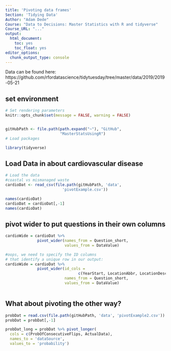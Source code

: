 ```yaml
---
title: 'Pivoting data frames'
Section: 'Tidying Data'
Author: "Adam Dede"
Course: "Data to Decisions: Master Statistics with R and tidyverse"
Course_URL: "..." 
output:
  html_document:
    toc: yes
    toc_float: yes
editor_options:
  chunk_output_type: console
---
```



Data can be found here: 
https://github.com/rfordatascience/tidytuesday/tree/master/data/2019/2019-05-21


## set environment

```r

# Set rendering parameters
knitr::opts_chunk$set(message = FALSE, warning = FALSE)


gitHubPath <- file.path(path.expand("~"), "GitHub", 
                        "MasterStatsUsingR")
# Load packages

library(tidyverse) 
```

## Load Data in about cardiovascular disease 

```r

# Load the data 
#coastal vs mismanaged waste
cardioDat <- read_csv(file.path(gitHubPath, 'data',
                         'pivotExample.csv'))

names(cardioDat)
cardioDat = cardioDat[,-1]
names(cardioDat)

```

## pivot wider to put questions in their own columns

```r

cardioWide = cardioDat %>% 
              pivot_wider(names_from = Question_short, 
                          values_from = DataValue)

#oops, we need to specify the ID columns 
# that identify a unique row in our output: 
cardioWide = cardioDat %>% 
              pivot_wider(id_cols = 
                                c(YearStart, LocationAbbr, LocationDesc), 
                          names_from = Question_short, 
                          values_from = DataValue)
  
```

## What about pivoting the other way? 

```r

probDat = read.csv(file.path(gitHubPath, 'data', 'pivotExample2.csv'))
probDat = probDat[,-1]

probDat_long = probDat %>% pivot_longer(
  cols = c(ProbOfConsecutiveFlips, ActualData),
  names_to = 'dataSource', 
  values_to = 'probability')


```

